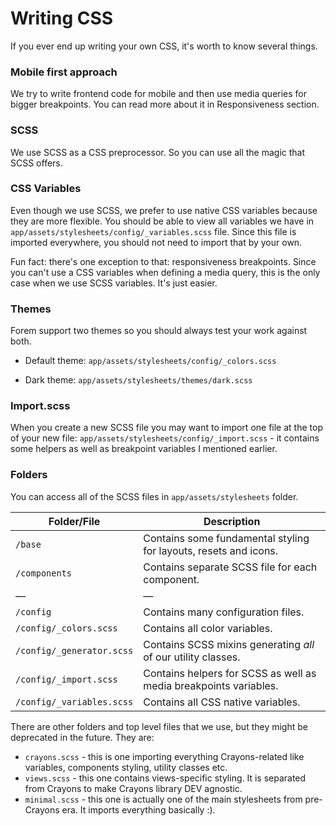 
<Meta title="Writing CSS" />

# Writing CSS

If you ever end up writing your own CSS, it's worth to know several things.

### Mobile first approach

We try to write frontend code for mobile and then use media queries for bigger
breakpoints. You can read more about it in Responsiveness section.

### SCSS

We use SCSS as a CSS preprocessor. So you can use all the magic that SCSS
offers.

### CSS Variables

Even though we use SCSS, we prefer to use native CSS variables because they are
more flexible. You should be able to view all variables we have in
`app/assets/stylesheets/config/_variables.scss` file. Since this file is
imported everywhere, you should not need to import that by your own.

Fun fact: there's one exception to that: responsiveness breakpoints. Since you
can't use a CSS variables when defining a media query, this is the only case
when we use SCSS variables. It's just easier.

### Themes

Forem support two themes so you should always test your work against both.

- Default theme: `app/assets/stylesheets/config/_colors.scss`

- Dark theme: `app/assets/stylesheets/themes/dark.scss`

### Import.scss

When you create a new SCSS file you may want to import one file at the top of
your new file: `app/assets/stylesheets/config/_import.scss` - it contains some
helpers as well as breakpoint variables I mentioned earlier.

### Folders

You can access all of the SCSS files in `app/assets/stylesheets` folder.

|Folder/File|Description|
|---|---|
|`/base`| Contains some fundamental styling for layouts, resets and icons.|
|`/components`| Contains separate SCSS file for each component.
|—|—|
|`/config`| Contains many configuration files.
|`/config/_colors.scss`| Contains all color variables.
|`/config/_generator.scss`| Contains SCSS mixins generating *all* of our utility classes.
|`/config/_import.scss`| Contains helpers for SCSS as well as media breakpoints variables.
|`/config/_variables.scss`| Contains all CSS native variables.


There are other folders and top level files that we use, but they might be deprecated in the future. They are:

- `crayons.scss` - this is one importing everything Crayons-related like
    variables, components styling, utility classes etc.
- `views.scss` - this one contains views-specific styling. It is separated
    from Crayons to make Crayons library DEV agnostic.
- `minimal.scss` - this one is actually one of the main stylesheets from
    pre-Crayons era. It imports everything basically :).
